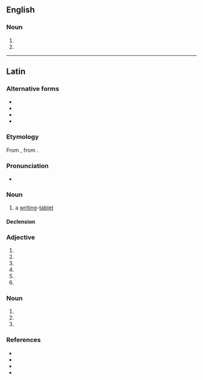 ==English==

===Noun===
{{head|en|noun form}}

# {{plural of|pugillaris|lang=en}}
# {{plural of|pugillare|lang=en}}

----

==Latin==

===Alternative forms===
* {{alter|la|pugillar}}
* {{alter|la|pugillārēs}}
* {{alter|la|pugillāria}}
* {{alter|la|pugillāris}}

===Etymology===
From {{m|la|pugillāris||of or belonging to the fist or hand; that can be held in the hand}}, from {{suffix|la|pugillus|āris|gloss1=a handful, fistful}}.

===Pronunciation===
* {{la-IPA|pugillārēs}}

===Noun===
{{la-noun|pugillārēs<3.I.pl>|g=m}}

# a [[writing]]-[[tablet]]

====Declension====
{{la-ndecl|pugillārēs<3.I.pl>}}

===Adjective===
{{la-adj-form|pugillārēs}}

# {{inflection of|pugillāris||nom|m|p|lang=la}}
# {{inflection of|pugillāris||nom|f|p|lang=la}}
# {{inflection of|pugillāris||acc|m|p|lang=la}}
# {{inflection of|pugillāris||acc|f|p|lang=la}}
# {{inflection of|pugillāris||voc|m|p|lang=la}}
# {{inflection of|pugillāris||voc|f|p|lang=la}}

===Noun===
{{la-noun-form|pugillārēs}}

# {{inflection of|pugillāris||nom|p|lang=la}}
# {{inflection of|pugillāris||acc|p|lang=la}}
# {{inflection of|pugillāris||voc|p|lang=la}}

===References===
* {{R:Gaffiot}}
* {{R:du Cange}}
* {{R:Peck}}
* {{R:Smith's Antiquities}}